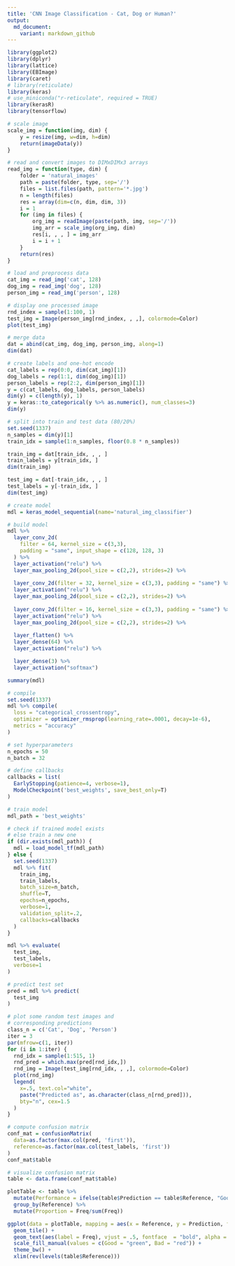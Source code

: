 ```yaml
---
title: 'CNN Image Classification - Cat, Dog or Human?'
output:
  md_document:
    variant: markdown_github
---
```


```r
library(ggplot2)
library(dplyr)
library(lattice)
library(EBImage)
library(caret)
# library(reticulate)
library(keras)
# use_miniconda("r-reticulate", required = TRUE)
library(kerasR)
library(tensorflow)
```

```r
# scale image
scale_img = function(img, dim) {
    y = resize(img, w=dim, h=dim)
    return(imageData(y))
}
```

```r
# read and convert images to DIMxDIMx3 arrays
read_img = function(type, dim) {
    folder = 'natural_images'
    path = paste(folder, type, sep='/')
    files = list.files(path, pattern='*.jpg')
    n = length(files)
    res = array(dim=c(n, dim, dim, 3))
    i = 1
    for (img in files) {
        org_img = readImage(paste(path, img, sep='/'))
        img_arr = scale_img(org_img, dim)
        res[i, , , ] = img_arr
        i = i + 1
    }
    return(res)
}
```

```r
# load and preprocess data
cat_img = read_img('cat', 128)
dog_img = read_img('dog', 128)
person_img = read_img('person', 128)
```

```r
# display one processed image
rnd_index = sample(1:100, 1)
test_img = Image(person_img[rnd_index, , ,], colormode=Color)
plot(test_img)
```

```r
# merge data
dat = abind(cat_img, dog_img, person_img, along=1)
dim(dat)
```

```r
# create labels and one-hot encode
cat_labels = rep(0:0, dim(cat_img)[1])
dog_labels = rep(1:1, dim(dog_img)[1])
person_labels = rep(2:2, dim(person_img)[1])
y = c(cat_labels, dog_labels, person_labels)
dim(y) = c(length(y), 1)
y = keras::to_categorical(y %>% as.numeric(), num_classes=3)
dim(y)
```

```r
# split into train and test data (80/20%)
set.seed(1337)
n_samples = dim(y)[1]
train_idx = sample(1:n_samples, floor(0.8 * n_samples))

train_img = dat[train_idx, , , ]
train_labels = y[train_idx, ]
dim(train_img)

test_img = dat[-train_idx, , , ]
test_labels = y[-train_idx, ]
dim(test_img)
```

```r
# create model
mdl = keras_model_sequential(name='natural_img_classifier')
```

```r
# build model
mdl %>%
  layer_conv_2d(
    filter = 64, kernel_size = c(3,3),
    padding = "same", input_shape = c(128, 128, 3)
  ) %>%
  layer_activation("relu") %>%
  layer_max_pooling_2d(pool_size = c(2,2), strides=2) %>%
  
  layer_conv_2d(filter = 32, kernel_size = c(3,3), padding = "same") %>%
  layer_activation("relu") %>%
  layer_max_pooling_2d(pool_size = c(2,2), strides=2) %>%
  
  layer_conv_2d(filter = 16, kernel_size = c(3,3), padding = "same") %>%
  layer_activation("relu") %>%
  layer_max_pooling_2d(pool_size = c(2,2), strides=2) %>%
  
  layer_flatten() %>%
  layer_dense(64) %>%
  layer_activation("relu") %>%

  layer_dense(3) %>% 
  layer_activation("softmax")

summary(mdl)
```

```r
# compile
set.seed(1337)
mdl %>% compile(
  loss = "categorical_crossentropy",
  optimizer = optimizer_rmsprop(learning_rate=.0001, decay=1e-6),
  metrics = "accuracy"
)
```

```r
# set hyperparameters
n_epochs = 50
n_batch = 32

# define callbacks
callbacks = list(
  EarlyStopping(patience=4, verbose=1),
  ModelCheckpoint('best_weights', save_best_only=T)
)
```


```r
# train model
mdl_path = 'best_weights'

# check if trained model exists
# else train a new one
if (dir.exists(mdl_path)) {
  mdl = load_model_tf(mdl_path)
} else {
  set.seed(1337)
  mdl %>% fit(
    train_img,
    train_labels,
    batch_size=n_batch,
    shuffle=T,
    epochs=n_epochs,
    verbose=1,
    validation_split=.2,
    callbacks=callbacks
  )
}
```

```r
mdl %>% evaluate(
  test_img,
  test_labels,
  verbose=1
)
```

```r
# predict test set
pred = mdl %>% predict(
  test_img
)
```

```r
# plot some random test images and
# corresponding predictions
class_n = c('Cat', 'Dog', 'Person')
iter = 3
par(mfrow=c(1, iter))
for (i in 1:iter) {
  rnd_idx = sample(1:515, 1)
  rnd_pred = which.max(pred[rnd_idx,])
  rnd_img = Image(test_img[rnd_idx, , ,], colormode=Color)
  plot(rnd_img)
  legend(
    x=.5, text.col="white",
    paste("Predicted as", as.character(class_n[rnd_pred])),
    bty="n", cex=1.5
  )
}

```

```r
# compute confusion matrix
conf_mat = confusionMatrix(
  data=as.factor(max.col(pred, 'first')),
  reference=as.factor(max.col(test_labels, 'first'))
)
conf_mat$table
```
```r
# visualize confusion matrix
table <- data.frame(conf_mat$table)

plotTable <- table %>%
  mutate(Performance = ifelse(table$Prediction == table$Reference, "Good", "Bad")) %>%
  group_by(Reference) %>%
  mutate(Proportion = Freq/sum(Freq))

ggplot(data = plotTable, mapping = aes(x = Reference, y = Prediction, fill = Performance, alpha = Proportion)) +
  geom_tile() +
  geom_text(aes(label = Freq), vjust = .5, fontface  = "bold", alpha = 1) +
  scale_fill_manual(values = c(Good = "green", Bad = "red")) +
  theme_bw() +
  xlim(rev(levels(table$Reference)))
```
